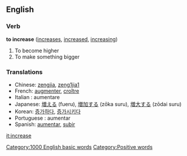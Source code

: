 ==English==

===Verb===
'''to increase'''  ([[increases]], [[increased]], [[increasing]])

#To become higher
#To make something bigger

===Translations===

*Chinese: [[zengjia]], [[zeng1jia1]]
*French: [[augmenter]], [[croître]]
*Italian : aumentare
*Japanese: [[増える]] (fueru), [[増加する]] (zōka suru), [[増大する]] (zōdai suru)
*Korean: [[증가하다]], [[증가시키다]]
*Portuguese : aumentar
*Spanish: [[aumentar]], [[subir]]

[[it:increase]]
[[Category:1000 English basic words]]
[[Category:Positive words]]